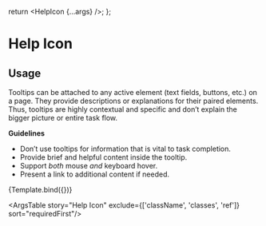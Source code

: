
<Meta title="Elements/Tooltip/Help Icon" component={HelpIcon} />

  return <HelpIcon {...args} />;
};

# Help Icon

## Usage

Tooltips can be attached to any active element (text fields, buttons, etc.) on a page. They provide descriptions or explanations for their paired elements. Thus, tooltips are highly contextual and specific and don’t explain the bigger picture or entire task flow.

**Guidelines**

- Don’t use tooltips for information that is vital to task completion.
- Provide brief and helpful content inside the tooltip.
- Support _both_ mouse _and_ keyboard hover.
- Present a link to additional content if needed.

<Canvas>
  <Story
    name="Help Icon"
    args={{
      text: 'Hello World',
      tooltipPosition: 'bottom',
    }}
    argTypes={{
      text: {
        description: 'Tooltip text.',
      },
      isError: {
        description: 'Changes the icon to an error icon.',
      },
      leaveDelay: {
        description: 'Delay hiding the tooltip.',
      },
    }}
  >
    {Template.bind({})}
  </Story>
</Canvas>

<ArgsTable story="Help Icon" exclude={['className', 'classes', 'ref']} sort="requiredFirst"/>
